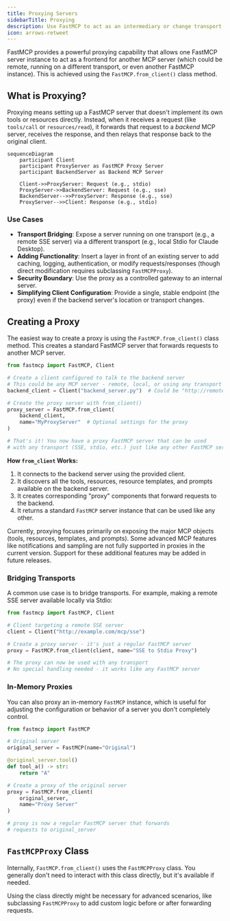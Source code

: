 ```yaml
---
title: Proxying Servers
sidebarTitle: Proxying
description: Use FastMCP to act as an intermediary or change transport for other MCP servers.
icon: arrows-retweet
---
```


<VersionBadge version="2.0.0" />

FastMCP provides a powerful proxying capability that allows one FastMCP server instance to act as a frontend for another MCP server (which could be remote, running on a different transport, or even another FastMCP instance). This is achieved using the `FastMCP.from_client()` class method.

## What is Proxying?

Proxying means setting up a FastMCP server that doesn't implement its own tools or resources directly. Instead, when it receives a request (like `tools/call` or `resources/read`), it forwards that request to a *backend* MCP server, receives the response, and then relays that response back to the original client.

```mermaid
sequenceDiagram
    participant Client
    participant ProxyServer as FastMCP Proxy Server
    participant BackendServer as Backend MCP Server

    Client->>ProxyServer: Request (e.g., stdio)
    ProxyServer->>BackendServer: Request (e.g., sse)
    BackendServer-->>ProxyServer: Response (e.g., sse)
    ProxyServer-->>Client: Response (e.g., stdio)
```

### Use Cases

-   **Transport Bridging**: Expose a server running on one transport (e.g., a remote SSE server) via a different transport (e.g., local Stdio for Claude Desktop).
-   **Adding Functionality**: Insert a layer in front of an existing server to add caching, logging, authentication, or modify requests/responses (though direct modification requires subclassing `FastMCPProxy`).
-   **Security Boundary**: Use the proxy as a controlled gateway to an internal server.
-   **Simplifying Client Configuration**: Provide a single, stable endpoint (the proxy) even if the backend server's location or transport changes.

## Creating a Proxy

The easiest way to create a proxy is using the `FastMCP.from_client()` class method. This creates a standard FastMCP server that forwards requests to another MCP server.

```python
from fastmcp import FastMCP, Client

# Create a client configured to talk to the backend server
# This could be any MCP server - remote, local, or using any transport
backend_client = Client("backend_server.py")  # Could be "http://remote.server/sse", etc.

# Create the proxy server with from_client()
proxy_server = FastMCP.from_client(
    backend_client,
    name="MyProxyServer"  # Optional settings for the proxy
)

# That's it! You now have a proxy FastMCP server that can be used
# with any transport (SSE, stdio, etc.) just like any other FastMCP server
```

**How `from_client` Works:**

1.  It connects to the backend server using the provided client.
2.  It discovers all the tools, resources, resource templates, and prompts available on the backend server.
3.  It creates corresponding "proxy" components that forward requests to the backend.
4.  It returns a standard `FastMCP` server instance that can be used like any other.

<Note>
Currently, proxying focuses primarily on exposing the major MCP objects (tools, resources, templates, and prompts). Some advanced MCP features like notifications and sampling are not fully supported in proxies in the current version. Support for these additional features may be added in future releases.
</Note>

### Bridging Transports

A common use case is to bridge transports. For example, making a remote SSE server available locally via Stdio:

```python
from fastmcp import FastMCP, Client

# Client targeting a remote SSE server
client = Client("http://example.com/mcp/sse")

# Create a proxy server - it's just a regular FastMCP server
proxy = FastMCP.from_client(client, name="SSE to Stdio Proxy")

# The proxy can now be used with any transport
# No special handling needed - it works like any FastMCP server
```

### In-Memory Proxies

You can also proxy an in-memory `FastMCP` instance, which is useful for adjusting the configuration or behavior of a server you don't completely control.

```python
from fastmcp import FastMCP

# Original server
original_server = FastMCP(name="Original")

@original_server.tool()
def tool_a() -> str: 
    return "A"

# Create a proxy of the original server
proxy = FastMCP.from_client(
    original_server,
    name="Proxy Server"
)

# proxy is now a regular FastMCP server that forwards
# requests to original_server
```

## `FastMCPProxy` Class

Internally, `FastMCP.from_client()` uses the `FastMCPProxy` class. You generally don't need to interact with this class directly, but it's available if needed.

Using the class directly might be necessary for advanced scenarios, like subclassing `FastMCPProxy` to add custom logic before or after forwarding requests. 